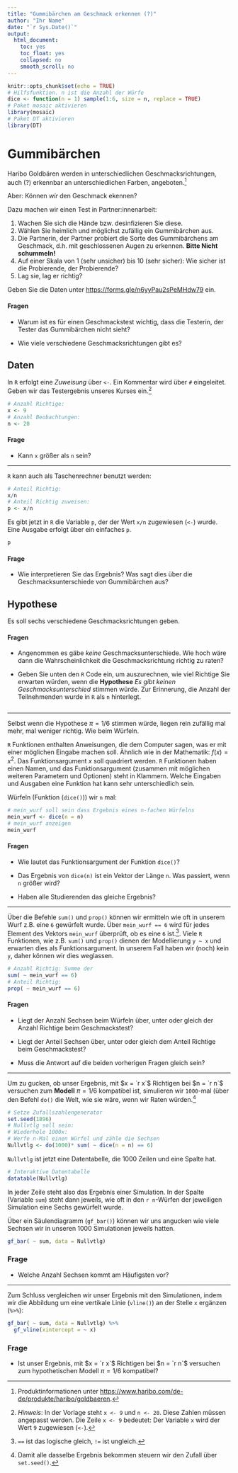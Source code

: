 ```yaml
---
title: "Gummibärchen am Geschmack erkennen (?)"
author: "Ihr Name"
date: "`r Sys.Date()`"
output:
  html_document:
    toc: yes
    toc_float: yes
    collapsed: no
    smooth_scroll: no
---
```


```r
knitr::opts_chunk$set(echo = TRUE)
# Hilfsfunktion. n ist die Anzahl der Würfe
dice <- function(n = 1) sample(1:6, size = n, replace = TRUE)
# Paket mosaic aktivieren
library(mosaic)
# Paket DT aktivieren
library(DT)
```

# Gummibärchen

Haribo Goldbären werden in unterschiedlichen Geschmacksrichtungen, auch (?) erkennbar an unterschiedlichen Farben, angeboten.^[Produktinformationen unter [https://www.haribo.com/de-de/produkte/haribo/goldbaeren](https://www.haribo.com/de-de/produkte/haribo/goldbaeren).] 

Aber: Können *wir* den Geschmack ekennen?

Dazu machen wir einen Test in Partner:innenarbeit:

1. Wachen Sie sich die Hände bzw. desinfizieren Sie diese.
2. Wählen Sie heimlich und möglichst zufällig ein Gummibärchen aus.
3. Die Partnerin, der Partner probiert die Sorte des Gummibärchens am Geschmack, d.h. mit geschlossenen Augen zu erkennen. **Bitte Nicht schummeln!**
4. Auf einer Skala von 1 (sehr unsicher) bis 10 (sehr sicher): Wie sicher ist die Probierende, der Probierende?
5. Lag sie, lag er richtig?

Geben Sie die Daten unter [https://forms.gle/n6yyPau2sPeMHdw79](https://forms.gle/n6yyPau2sPeMHdw79) ein. 

#### Fragen

- Warum ist es für einen Geschmackstest wichtig, dass die Testerin, der Tester das Gummibärchen nicht sieht?

- Wie viele verschiedene Geschmacksrichtungen gibt es?

## Daten

In `R` erfolgt eine *Zuweisung* über `<-`. Ein Kommentar wird über `#` eingeleitet. Geben wir das Testergebnis unseres Kurses ein.^[*Hinweis*: In der Vorlage steht `x <- 9` und `n <- 20`. Diese Zahlen müssen angepasst werden. Die Zeile `x <- 9` bedeutet: Der Variable `x` wird der Wert `9` zugewiesen (`<-`).]

```r
# Anzahl Richtige:
x <- 9
# Anzahl Beobachtungen:
n <- 20
```

#### Frage

- Kann `x` größer als `n` sein?

***

`R` kann auch als Taschenrechner benutzt werden:

```r
# Anteil Richtig:
x/n
# Anteil Richtig zuweisen:
p <- x/n
```

Es gibt jetzt in `R` die Variable `p`, der der Wert `x/n` zugewiesen (`<-`) wurde. Eine Ausgabe erfolgt über ein einfaches `p`.

```r
p
```


#### Frage

- Wie interpretieren Sie das Ergebnis? Was sagt dies über die Geschmacksunterschiede von Gummibärchen aus?

## Hypothese

Es soll sechs verschiedene Geschmacksrichtungen geben.

#### Fragen

- Angenommen es gäbe *keine* Geschmacksunterschiede. Wie hoch wäre dann die Wahrscheinlichkeit die Geschmacksrichtung richtig zu raten?

- Geben Sie unten den `R` Code ein, um auszurechnen, wie viel Richtige Sie erwarten würden, wenn die **Hypothese** *Es gibt keinen Geschmacksunterschied* stimmen würde. Zur Erinnerung, die Anzahl der Teilnehmenden wurde in `R` als `n` hinterlegt.

```r

```

***

Selbst wenn die Hypothese $\pi = 1/6$ stimmen würde, liegen rein zufällig mal mehr, mal weniger richtig. Wie beim Würfeln.

`R` Funktionen enthalten Anweisungen, die dem Computer sagen, was er mit einer möglichen Eingabe machen soll. Ähnlich wie in der Mathematik: $f(x)=x^2$. Das Funktionsargument $x$ soll quadriert werden. `R` Funktionen haben einen Namen, und das Funktionsargument (zusammen mit möglichen weiteren Parametern und Optionen) steht in Klammern. Welche Eingaben und Ausgaben eine Funktion hat kann sehr unterschiedlich sein.

Würfeln (Funktion (`dice()`)) wir `n` mal:

```r
# mein_wurf soll sein dass Ergebnis eines n-fachen Würfelns
mein_wurf <- dice(n = n)
# mein_wurf anzeigen
mein_wurf
```

#### Fragen

- Wie lautet das Funktionsargument der Funktion `dice()`?

- Das Ergebnis von `dice(n)` ist ein Vektor der Länge `n`. Was passiert, wenn `n` größer wird?

- Haben alle Studierenden das gleiche Ergebnis?

***

Über die Befehle `sum()` und `prop()` können wir ermitteln wie oft in unserem Wurf z.B. eine `6` gewürfelt wurde. Über `mein_wurf == 6` wird für jedes Element des Vektors `mein_wurf` überprüft, ob es eine `6` ist.^[`==` ist das logische gleich, `!=` ist ungleich.]. Viele `R` Funktionen, wie z.B. `sum()` und `prop()` dienen der Modellierung `y ~ x` und erwarten dies als Funktionsargument. In unserem Fall haben wir (noch) kein `y`, daher können wir dies weglassen.

```r
# Anzahl Richtig: Summe der 
sum( ~ mein_wurf == 6)
# Anteil Richtig:
prop( ~ mein_wurf == 6)
```

#### Fragen

- Liegt der Anzahl Sechsen beim Würfeln über, unter oder gleich der Anzahl Richtige beim Geschmackstest?

- Liegt der Anteil Sechsen über, unter oder gleich dem Anteil Richtige beim Geschmackstest?

- Muss die Antwort auf die beiden vorherigen Fragen gleich sein?

***

Um zu gucken, ob unser Ergebnis, mit $x = `r x`$ Richtigen bei $n = `r n`$ versuchen zum **Modell** $\pi=1/6$ kompatibel ist, simulieren wir `1000`-mal (über den Befehl `do()` die Welt, wie sie wäre, wenn wir Raten würden.^[Damit alle dasselbe Ergebnis bekommen steuern wir den Zufall über `set.seed()`.]

```r
# Setze Zufallszahlengenerator
set.seed(1896)
# Nullvtlg soll sein: 
# Wiederhole 1000x: 
# Werfe n-Mal einen Würfel und zähle die Sechsen
Nullvtlg <- do(1000)* sum( ~ dice(n = n) == 6)
```

`Nullvtlg` ist jetzt eine Datentabelle, die 1000 Zeilen und eine Spalte hat.

```r
# Interaktive Datentabelle
datatable(Nullvtlg)
```

In jeder Zeile steht also das Ergebnis einer Simulation. In der Spalte (Variable `sum`) steht dann jeweils, wie oft in den `r n`-Würfen der jeweiligen Simulation eine Sechs gewürfelt wurde. 

Über ein Säulendiagramm (`gf_bar()`) können wir uns angucken wie viele Sechsen wir in unseren 1000 Simulationen jeweils hatten. 

```r
gf_bar( ~ sum, data = Nullvtlg)
```

### Frage

- Welche Anzahl Sechsen kommt am Häufigsten vor?

***

Zum Schluss vergleichen wir unser Ergebnis mit den Simulationen, indem wir die Abbildung um eine vertikale Linie (`vline()`) an der Stelle `x` ergänzen (`%>%`):

```r
gf_bar( ~ sum, data = Nullvtlg) %>%
  gf_vline(xintercept = ~ x)
```

### Frage

- Ist unser Ergebnis, mit $x = `r x`$ Richtigen bei $n = `r n`$ versuchen zum hypothetischen Modell $\pi=1/6$ kompatibel?

